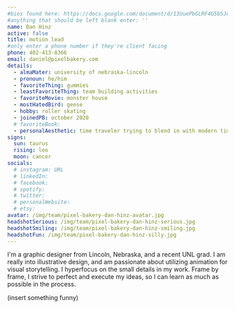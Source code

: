```yaml
---
#bios found here: https://docs.google.com/document/d/13UuePbGLRF4G5b5JoEe2Vua3NukZ1-QwRW4Oisnd8lI/edit#
#anything that should be left blank enter: ''
name: Dan Hinz
active: false
title: motion lead
#only enter a phone number if they're client facing
phone: 402-413-8366
email: daniel@pixelbakery.com
details:
  - almaMater: university of nebraska-lincoln
  - pronoun: he/him
  - favoriteThing: gummies
  - leastFavoriteThing: team building activities
  - favoriteMovie: monster house
  - mostHatedBird: geese
  - hobby: roller skating
  - joinedPB: october 2020
  # favoriteBook:
  - personalAesthetic: time traveler trying to blend in with modern times
signs:
  sun: taurus
  rising: leo
  moon: cancer
socials:
  # instagram: URL
  # linkedIn:
  # facebook:
  # spotify:
  # twitter:
  # personalWebsite:
  # etsy:
avatar: /img/team/pixel-bakery-dan-hinz-avatar.jpg
headshotSerious: /img/team/pixel-bakery-dan-hinz-serious.jpg
headshotSmiling: /img/team/pixel-bakery-dan-hinz-smiling.jpg
headshotFun: /img/team/pixel-bakery-dan-hinz-silly.jpg
---
```


I'm a graphic designer from Lincoln, Nebraska, and a recent UNL grad. I am really into illustrative design, and am passionate about utilizing animation for visual storytelling. I hyperfocus on the small details in my work. Frame by frame, I strive to perfect and execute my ideas, so I can learn as much as possible in the process.

(insert something funny)
